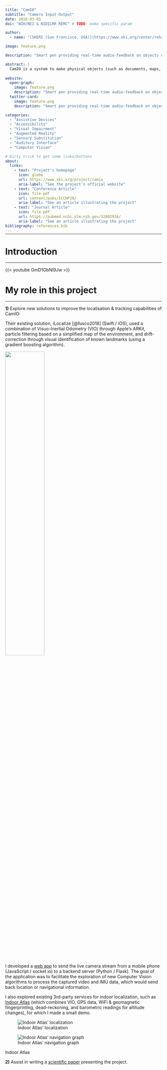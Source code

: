 ```yaml
---
title: "CamIO"
subtitle: "Camera Input-Output"
date: 2018-03-01
doi: "NIH/NEI & NIDILRR RERC" # TODO: make specific param

author: 
  - name: "[SKERI (San Francisco, USA)](https://www.ski.org/center/rehabilitation-engineering-research-center)"

image: feature.png

description: "Smart pen providing real-time audio-feedback on objects using the smartphone's sensors."

abstract: |
  CamIO is a system to make physical objects (such as documents, maps, devices and 3D models) accessible to blind and visually impaired persons, by providing real-time audio feedback in response to the location on an object that the user is touching. CamIO currently works on iOS using the built-in camera and an inexpensive hand-held stylus made out of paper and cardboard or wood.
  
website:
  open-graph:
    image: feature.png
    description: "Smart pen providing real-time audio-feedback on objects using smartphone's sensors"
  twitter-card:
    image: feature.png
    description: "Smart pen providing real-time audio-feedback on objects using smartphone's sensors"

categories:
  - "Assistive Devices"
  - "Accessibility"
  - "Visual Impairment"
  - "Augmented Reality"
  - "Sensory Substitution"
  - "Auditory Interface"
  - "Computer Vision"

# Dirty trick to get some links/buttons
about:
  links:
    - text: "Project's homepage"
      icon: globe
      url: https://www.ski.org/project/camio
      aria-label: "See the project's official website"
    - text: "Conference Article"
      icon: file-pdf
      url: content/pubs/ICCHP20/
      aria-label: "See an article illustrating the project"
    - text: "Journal Article"
      icon: file-pdf
      url: https://pubmed.ncbi.nlm.nih.gov/32802916/
      aria-label: "See an article illustrating the project"
bibliography: references.bib
---
```


<hr style="margin-bottom: 30px; margin-top: -12px">

# Introduction
***

{{< youtube GmD1GbNI9Jw >}}

# My role in this project
***

**1)** Explore new solutions to improve the localisation & tracking capabilities of CamIO:

Their existing solution, iLocalize [@fusco2018] (Swift / iOS), used a combination of Visuo-Inertial Odometry (VIO) through Apple's ARKit, particle filtering based on a simplified map of the environment, and drift-correction through visual identification of known landmarks (using a gradient boosting algorithm).

![](iLocalize.jpg){fig-alt="Screenshot showcasing the iLocalize app" width=50% fig-align="center"}

I developed a [web app](https://github.com/ma-riviere/redast) to send the live camera stream from a mobile phone (JavaScript / socket.io) to a backend server (Python / Flask).
The goal of the application was to facilitate the exploration of new Computer Vision algorithms to process the captured video and IMU data, which would send back location or navigational information.

I also explored existing 3rd-party services for indoor localization, such as [Indoor Atlas](https://www.indooratlas.com/platform/) (which combines VIO, GPS data, WiFi & geomagnetic fingerprinting, dead-reckoning, and barometric readings for altitude changes), for which I made a small demo.

::: {#fig-IA layout-ncol=2}
![Indoor Atlas' localization](IA-loc.png){#fig-IA-loc fig-alt="Illustration of the Indoor Atlas service at work"}  

![Indoor Atlas' navigation graph](IA-graph.png){#fig-IA-graph fig-alt="Illustration of the Indoor Atlas navigation graph" fig-align="center"}  

Indoor Atlas

:::

**2)** Assist in writing a [scientific paper](/content/pubs/ICCHP20/) presenting the project.
